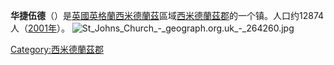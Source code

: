 {{infobox UK place 
|中文名 =                  华捷伍德
|country =                 英格兰
|map_type=                 West Midlands
|latitude=                 52.627660
|longitude=                -1.9301
|static_image=             [[File:Walsall_Wood_Panorama.jpg|250px]]
|static_image_caption=     华捷伍德的南方
| population = 12,874 
| population_ref = ([[2011年英国人口普查|2001年]])
 |official_name=            Walsall Wood
|metropolitan_borough=     [[华捷|华捷]]
|region=                   西密德兰
|metropolitan_county=      [[西米德蘭茲郡|西米德蘭茲郡]]
|constituency_westminster= [[奧爾德里奇-布朗希爾斯_(英國國會選區)|奧爾德里奇-布朗希爾斯]]
|london_distance=       {{convert|126|mi|km|abbr=on}} [[Boxing_the_compass|SE]]
|post_town=                WALSALL
|postcode_district =       WS8, WS9
|postcode_area=            WS
|dial_code=                01543
|os_grid_reference=        SK049033
}}

'''华捷伍德'''（{{lang-en|Walsall Wood}}）是[[英國|英國]][[英格蘭|英格蘭]][[西米德蘭茲|西米德蘭茲]]區域[[西米德蘭茲郡|西米德蘭茲郡]]的一个镇。人口约12874人（[[2001年英国人口普查|2001年]]）。
[[File:St_Johns_Church_-_geograph.org.uk_-_264260.jpg|thumb]]

{{DEFAULTSORT:Walsall Wood}}

[[Category:西米德蘭茲郡|Category:西米德蘭茲郡]]